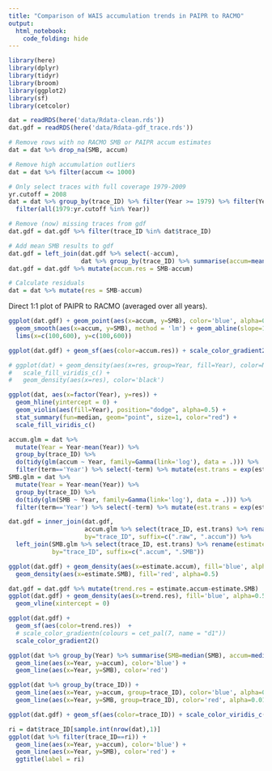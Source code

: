 ```yaml
---
title: "Comparison of WAIS accumulation trends in PAIPR to RACMO"
output: 
  html_notebook:
    code_folding: hide
---
```


```r
library(here)
library(dplyr)
library(tidyr)
library(broom)
library(ggplot2)
library(sf)
library(cetcolor)
```

```r
dat = readRDS(here('data/Rdata-clean.rds'))
dat.gdf = readRDS(here('data/Rdata-gdf_trace.rds'))

# Remove rows with no RACMO SMB or PAIPR accum estimates
dat = dat %>% drop_na(SMB, accum)

# Remove high accumulation outliers
dat = dat %>% filter(accum <= 1000)

# Only select traces with full coverage 1979-2009
yr.cutoff = 2008
dat = dat %>% group_by(trace_ID) %>% filter(Year >= 1979) %>% filter(Year <= yr.cutoff) %>% 
  filter(all(1979:yr.cutoff %in% Year))

# Remove (now) missing traces from gdf
dat.gdf = dat.gdf %>% filter(trace_ID %in% dat$trace_ID)

# Add mean SMB results to gdf
dat.gdf = left_join(dat.gdf %>% select(-accum), 
                    dat %>% group_by(trace_ID) %>% summarise(accum=mean(accum), SMB=mean(SMB)))
dat.gdf = dat.gdf %>% mutate(accum.res = SMB-accum)

# Calculate residuals
dat = dat %>% mutate(res = SMB-accum)
```

Direct 1:1 plot of PAIPR to RACMO (averaged over all years).
```r
ggplot(dat.gdf) + geom_point(aes(x=accum, y=SMB), color='blue', alpha=0.25) + 
  geom_smooth(aes(x=accum, y=SMB), method = 'lm') + geom_abline(slope=1, color='red') + 
  lims(x=c(100,600), y=c(100,600))

ggplot(dat.gdf) + geom_sf(aes(color=accum.res)) + scale_color_gradient2()
```

```r
# ggplot(dat) + geom_density(aes(x=res, group=Year, fill=Year), color=NA, alpha=0.2) + 
#   scale_fill_viridis_c() + 
#   geom_density(aes(x=res), color='black')

ggplot(dat, aes(x=factor(Year), y=res)) + 
  geom_hline(yintercept = 0) + 
  geom_violin(aes(fill=Year), position="dodge", alpha=0.5) + 
  stat_summary(fun=median, geom="point", size=1, color="red") + 
  scale_fill_viridis_c()
```

```r
accum.glm = dat %>% 
  mutate(Year = Year-mean(Year)) %>% 
  group_by(trace_ID) %>% 
  do(tidy(glm(accum ~ Year, family=Gamma(link='log'), data = .))) %>% 
  filter(term=='Year') %>% select(-term) %>% mutate(est.trans = exp(estimate)-1)
SMB.glm = dat %>% 
  mutate(Year = Year-mean(Year)) %>% 
  group_by(trace_ID) %>% 
  do(tidy(glm(SMB ~ Year, family=Gamma(link='log'), data = .))) %>% 
  filter(term=='Year') %>% select(-term) %>% mutate(est.trans = exp(estimate)-1)

dat.gdf = inner_join(dat.gdf, 
                     accum.glm %>% select(trace_ID, est.trans) %>% rename(estimate=est.trans), 
                     by="trace_ID", suffix=c(".raw", ".accum")) %>% 
  left_join(SMB.glm %>% select(trace_ID, est.trans) %>% rename(estimate=est.trans), 
            by="trace_ID", suffix=c(".accum", ".SMB"))
```

```r
ggplot(dat.gdf) + geom_density(aes(x=estimate.accum), fill='blue', alpha=0.5) + 
  geom_density(aes(x=estimate.SMB), fill='red', alpha=0.5)
```

```r
dat.gdf = dat.gdf %>% mutate(trend.res = estimate.accum-estimate.SMB)
ggplot(dat.gdf) + geom_density(aes(x=trend.res), fill='blue', alpha=0.5) + 
  geom_vline(xintercept = 0)

ggplot(dat.gdf) + 
  geom_sf(aes(color=trend.res))  + 
  # scale_color_gradientn(colours = cet_pal(7, name = "d1"))
  scale_color_gradient2()
```






```r
ggplot(dat %>% group_by(Year) %>% summarise(SMB=median(SMB), accum=median(accum))) + 
  geom_line(aes(x=Year, y=accum), color='blue') + 
  geom_line(aes(x=Year, y=SMB), color='red')

ggplot(dat %>% group_by(trace_ID)) + 
  geom_line(aes(x=Year, y=accum, group=trace_ID), color='blue', alpha=0.01) + 
  geom_line(aes(x=Year, y=SMB, group=trace_ID), color='red', alpha=0.01)
```


```r
ggplot(dat.gdf) + geom_sf(aes(color=trace_ID)) + scale_color_viridis_c()
```


```r
ri = dat$trace_ID[sample.int(nrow(dat),1)]
ggplot(dat %>% filter(trace_ID==ri)) + 
  geom_line(aes(x=Year, y=accum), color='blue') + 
  geom_line(aes(x=Year, y=SMB), color='red') + 
  ggtitle(label = ri)
```

